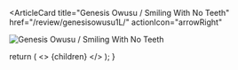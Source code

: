 <ArticleCard
  title="Genesis Owusu / Smiling With No Teeth"
  href="/review/genesisowusu1L/"
  actionIcon="arrowRight"
>

![Genesis Owusu / Smiling With No Teeth](../../images/cd/genesisowusu1L.jpg)

</ArticleCard>

  return (
    <>
      {children}
    </>
  );
}